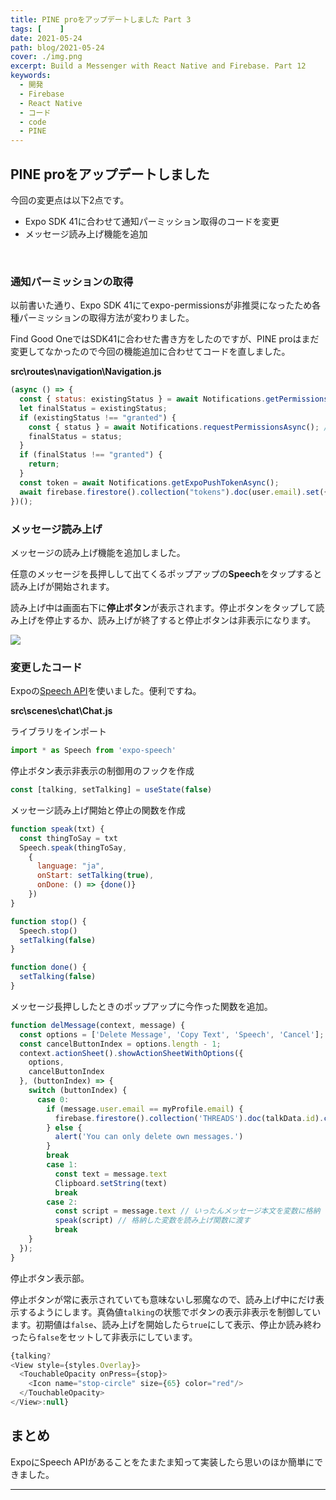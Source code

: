 ```yaml
---
title: PINE proをアップデートしました Part 3
tags: [    ]
date: 2021-05-24
path: blog/2021-05-24
cover: ./img.png
excerpt: Build a Messenger with React Native and Firebase. Part 12
keywords:
  - 開発
  - Firebase
  - React Native
  - コード
  - code
  - PINE
---
```


## PINE proをアップデートしました

今回の変更点は以下2点です。

- Expo SDK 41に合わせて通知パーミッション取得のコードを変更
- メッセージ読み上げ機能を追加

<br/>

### 通知パーミッションの取得

<Link to="/blog/2021-04-16">以前</Link>書いた通り、Expo SDK 41にてexpo-permissionsが非推奨になったため各種パーミッションの取得方法が変わりました。

Find Good OneではSDK41に合わせた書き方をしたのですが、PINE proはまだ変更してなかったので今回の機能追加に合わせてコードを直しました。

**src\routes\navigation\Navigation.js**

```javascript
(async () => {
  const { status: existingStatus } = await Notifications.getPermissionsAsync() // この辺が変わった
  let finalStatus = existingStatus;
  if (existingStatus !== "granted") {
    const { status } = await Notifications.requestPermissionsAsync(); // この辺が変わった
    finalStatus = status;
  }
  if (finalStatus !== "granted") {
    return;
  }
  const token = await Notifications.getExpoPushTokenAsync();
  await firebase.firestore().collection("tokens").doc(user.email).set({ token: token.data, email: user.email })
})();
```

### メッセージ読み上げ

メッセージの読み上げ機能を追加しました。

任意のメッセージを長押しして出てくるポップアップの**Speech**をタップすると読み上げが開始されます。

読み上げ中は画面右下に**停止ボタン**が表示されます。停止ボタンをタップして読み上げを停止するか、読み上げが終了すると停止ボタンは非表示になります。

![](./img1.png)

### 変更したコード

Expoの[Speech API](https://docs.expo.io/versions/latest/sdk/speech/)を使いました。便利ですね。

**src\scenes\chat\Chat.js**

ライブラリをインポート

```javascript
import * as Speech from 'expo-speech'
```

停止ボタン表示非表示の制御用のフックを作成

```javascript
const [talking, setTalking] = useState(false)
```

メッセージ読み上げ開始と停止の関数を作成

```javascript
function speak(txt) {
  const thingToSay = txt
  Speech.speak(thingToSay,
    {
      language: "ja",
      onStart: setTalking(true),
      onDone: () => {done()}
    })
}

function stop() {
  Speech.stop()
  setTalking(false)
}

function done() {
  setTalking(false)
}
```

メッセージ長押ししたときのポップアップに今作った関数を追加。

```javascript
function delMessage(context, message) {
  const options = ['Delete Message', 'Copy Text', 'Speech', 'Cancel']; // Speechを追加
  const cancelButtonIndex = options.length - 1;
  context.actionSheet().showActionSheetWithOptions({
    options,
    cancelButtonIndex
  }, (buttonIndex) => {
    switch (buttonIndex) {
      case 0:
        if (message.user.email == myProfile.email) {
          firebase.firestore().collection('THREADS').doc(talkData.id).collection('MESSAGES').doc(message._id).delete()
        } else {
          alert('You can only delete own messages.')
        }
        break
        case 1:
          const text = message.text
          Clipboard.setString(text)
          break
        case 2:
          const script = message.text // いったんメッセージ本文を変数に格納
          speak(script) // 格納した変数を読み上げ関数に渡す
          break
    }
  });
}
```

停止ボタン表示部。

停止ボタンが常に表示されていても意味ないし邪魔なので、読み上げ中にだけ表示するようにします。真偽値`talking`の状態でボタンの表示非表示を制御しています。初期値は`false`、読み上げを開始したら`true`にして表示、停止か読み終わったら`false`をセットして非表示にしています。

```javascript
{talking?
<View style={styles.Overlay}>
  <TouchableOpacity onPress={stop}>
    <Icon name="stop-circle" size={65} color="red"/>
  </TouchableOpacity>
</View>:null}
```

## まとめ

ExpoにSpeech APIがあることをたまたま知って実装したら思いのほか簡単にできました。

---